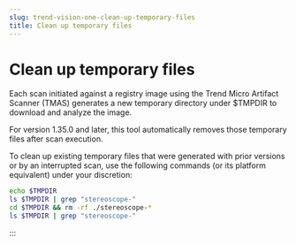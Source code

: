```yaml
---
slug: trend-vision-one-clean-up-temporary-files
title: Clean up temporary files
---
```

# Clean up temporary files

Each scan initiated against a registry image using the Trend Micro Artifact Scanner (TMAS) generates a new temporary directory under $TMPDIR to download and analyze the image.

For version 1.35.0 and later, this tool automatically removes those temporary files after scan execution.

To clean up existing temporary files that were generated with prior versions or by an interrupted scan, use the following commands (or its platform equivalent) under your discretion:

```bash
echo $TMPDIR
ls $TMPDIR | grep "stereoscope-"
cd $TMPDIR && rm -rf ./stereoscope-*
ls $TMPDIR | grep "stereoscope-"
```
:::
